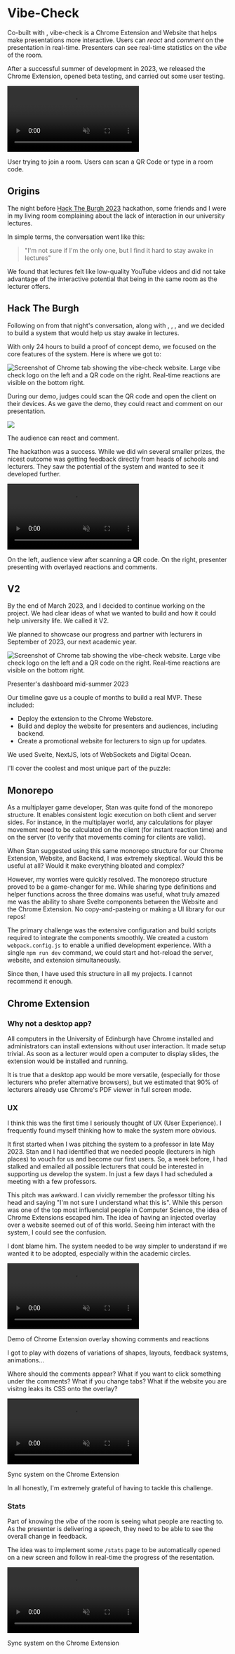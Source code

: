 
<LinkTo displayText="Back" link="/" />
<br />
<br />

# Vibe-Check

Co-built with <Avatar url="https://unavatar.io/github/StanFlint" name="Stan Flint" link="https://stanflint.dev/" />, vibe-check is a Chrome Extension and Website that helps make presentations more interactive. Users can *react* and *comment* on the presentation in real-time. Presenters can see real-time statistics on the *vibe* of the room.

After a successful summer of development in 2023, we released the Chrome Extension, opened beta testing, and carried out some user testing.

<div className="w-full h-auto bg-card rounded-lg flex flex-col justify-center items-center p-2 my-6 ">
  <div className="group z-50">
    <div className="absolute w-full h-full top-0 left-0 bg-black opacity-0 transition-opacity duration-300 pointer-events-none"></div>
    <video 
      src="/vc-room.mov" 
      width={450} 
      height={300} 
      autoPlay 
      muted 
      loop 
      playsInline 
      className="rounded-lg transition-all duration-300" 
    />
  </div>
  <p className="text-xs opacity-50 text-center m-0 mt-2">User trying to join a room. Users can scan a QR Code or type in a room code.</p>
</div>

## Origins

The night before [Hack The Burgh 2023](https://2023.hacktheburgh.com/) hackathon, some friends and I were in my living room complaining about the lack of interaction in our university lectures.

In simple terms, the conversation went like this:
> "I'm not sure if I'm the only one, but I find it hard to stay awake in lectures"

We found that lectures felt like low-quality YouTube videos and did not take advantage of the interactive potential that being in the same room as the lecturer offers.

## Hack The Burgh

Following on from that night's conversation, along with <Avatar url="https://unavatar.io/github/paulinasg" name="Paulina Gerchuk" link="https://paulinagerch.uk/" />, <Avatar url="https://unavatar.io/github/david14higgins" name="David Higgins" link="https://github.com/david14higgins" />, <Avatar url="https://unavatar.io/github/archieforster" name="Archie Forster" link="https://github.com/archieforster" />, <Avatar url="https://unavatar.io/github/wietsdev" name="Wietske Holwerda" link="https://wiets.dev/" /> and <Avatar url="https://unavatar.io/github/StanFlint" name="Stan Flint" link="https://stanflint.dev/" /> we decided to build a system that would help us stay awake in lectures.

With only 24 hours to build a proof of concept demo, we focused on the core features of the system. Here is where we got to:

<div className="relative w-full bg-card rounded-lg my-6 p-4">
  <Image src="/vc-htb.png" alt="Screenshot of Chrome tab showing the vibe-check website. Large vibe check logo on the left and a QR code on the right. Real-time reactions are visible on the bottom right." width={1990} height={2000} className="object-contain w-full h-64 bg-card rounded-lg" draggable={false}/>
  <p className="text-xs opacity-50 text-center m-0 mt-2">During our demo, judges could scan the QR code and open the client on their devices. As we gave the demo, they could react and comment on our presentation.</p>
</div>

<div className="relative w-full h-96 bg-card rounded-lg flex flex-col justify-center items-center p-12 my-6">
  <Image src="/vc-htb-phone.png" width={150} height={100} className="rounded-lg border-border border" />
  <p className="text-xs opacity-50 text-center m-0 mt-2">The audience can react and comment.</p>
</div>

The hackathon was a success. While we did win several smaller prizes, the nicest outcome was getting feedback directly from heads of schools and lecturers. They saw the potential of the system and wanted to see it developed further.

<div className="w-full h-auto bg-card rounded-lg flex flex-col justify-center items-center p-2 my-6 ">
  <div className="group z-50">
    <div className="absolute w-full h-full top-0 left-0 bg-black opacity-0 lg:group-hover:opacity-50 transition-opacity duration-300 pointer-events-none"></div>
    <video 
      src="/vc-hackathon.mp4" 
      width={450} 
      height={300} 
      autoPlay 
      muted 
      loop 
      playsInline 
      className="rounded-lg lg:group-hover:scale-[2] transition-all duration-300" 
    />
  </div>
  <p className="text-xs opacity-50 text-center m-0 mt-2">On the left, audience view after scanning a QR code. On the right, presenter presenting with overlayed reactions and comments.</p>
</div>

## V2

By the end of March 2023, <Avatar url="https://unavatar.io/github/StanFlint" name="Stan Flint" link="https://stanflint.dev/" /> and I decided to continue working on the project. We had clear ideas of what we wanted to build and how it could help university life. We called it V2.

We planned to showcase our progress and partner with lecturers in September of 2023, our next academic year.

<div className="relative w-full bg-card rounded-lg my-6 p-4">
  <Image src="/vc-dash.png" alt="Screenshot of Chrome tab showing the vibe-check website. Large vibe check logo on the left and a QR code on the right. Real-time reactions are visible on the bottom right." width={1990} height={2000} className="object-contain w-full h-64 bg-card rounded-lg" draggable={false}/>
  <p className="text-xs opacity-50 text-center m-0 mt-2">Presenter's dashboard mid-summer 2023</p>
</div>

Our timeline gave us a couple of months to build a real MVP. These included: 
- Deploy the extension to the Chrome Webstore.
- Build and deploy the website for presenters and audiences, including backend.
- Create a promotional website for lecturers to sign up for updates.

We used Svelte, NextJS, lots of WebSockets and Digital Ocean.

I'll cover the coolest and most unique part of the puzzle:

## Monorepo

As a multiplayer game developer, Stan was quite fond of the monorepo structure. It enables consistent logic execution on both client and server sides. For instance, in the multiplayer world, any calculations for player movement need to be calculated on the client (for instant reaction time) and on the server (to verify that movements coming for clients are valid).

When Stan suggested using this same monorepo structure for our Chrome Extension, Website, and Backend, I was extremely skeptical. Would this be useful at all? Would it make everything bloated and complex?

However, my worries were quickly resolved. The monorepo structure proved to be a game-changer for me. While sharing type definitions and helper functions across the three domains was useful, what truly amazed me was the ability to share Svelte components between the Website and the Chrome Extension. No copy-and-pasteing or making a UI library for our repos!

The primary challenge was the extensive configuration and build scripts required to integrate the components smoothly. We created a custom `webpack.config.js` to enable a unified development experience. With a single `npm run dev` command, we could start and hot-reload the server, website, and extension simultaneously.

Since then, I have used this structure in all my projects. I cannot recommend it enough.

## Chrome Extension

### Why not a desktop app?

All computers in the University of Edinburgh have Chrome installed and administrators can install extensions without user interaction. It made setup trivial. As soon as a lecturer would open a computer to display slides, the extension would be installed and running.

It is true that a desktop app would be more versatile, (especially for those lecturers who prefer alternative browsers), but we estimated that 90% of lecturers already use Chrome's PDF viewer in full screen mode.

### UX

I think this was the first time I seriously thought of UX (User Experience). I frequently found myself thinking how to make the system more obvious. 

It first started when I was pitching the system to a professor in late May 2023. Stan and I had identified that we needed people (lecturers in high places) to vouch for us and become our first users. So, a week before, I had stalked and emailed all possible lecturers that could be interested in supporting us develop the system. In just a few days I had scheduled a meeting with a few professors. 

This pitch was awkward. I can vividly remember the professor tilting his head and saying "I'm not sure I understand what this is". While this person was one of the top most influencial people in Computer Science, the idea of Chrome Extensions escaped him. The idea of having an injected overlay over a website seemed out of of this world. Seeing him interact with the system, I could see the confusion.

I dont blame him. The system needed to be way simpler to understand if we wanted it to be adopted, especially within the academic circles. 

<div className="w-full h-auto bg-card rounded-lg flex flex-col justify-center items-center p-2 my-6 ">
  <div className="group z-50">
    <div className="absolute w-full h-full top-0 left-0 bg-black opacity-0 lg:group-hover:opacity-50 transition-opacity duration-300 pointer-events-none"></div>
    <video 
      src="/vc-comment.mp4" 
      width={450} 
      height={300} 
      autoPlay 
      muted 
      loop 
      playsInline 
      className="rounded-lg lg:group-hover:scale-[2] transition-all duration-300" 
    />
  </div>
  <p className="text-xs opacity-50 text-center m-0 mt-2">Demo of Chrome Extension overlay showing comments and reactions</p>
</div>

I got to play with dozens of variations of shapes, layouts, feedback systems, animations... 

Where should the comments appear? What if you want to click something under the comments? What if you change tabs? What if the website you are visitng leaks its CSS onto the overlay?

<div className="w-full h-auto bg-card rounded-lg flex flex-col justify-center items-center p-2 my-6 ">
  <div className="group z-50">
    <div className="absolute w-full h-full top-0 left-0 bg-black opacity-0 lg:group-hover:opacity-50 transition-opacity duration-300 pointer-events-none"></div>
    <video 
      src="/vc-sync2.mp4" 
      width={450} 
      height={300} 
      autoPlay 
      muted 
      loop 
      playsInline 
      className="rounded-lg lg:group-hover:scale-[2] transition-all duration-300" 
    />
  </div>
  <p className="text-xs opacity-50 text-center m-0 mt-2">Sync system on the Chrome Extension</p>
</div>

In all honestly, I'm extremely grateful of having to tackle this challenge. 

### Stats

Part of knowing the *vibe* of the room is seeing what people are reacting to. As the presenter is delivering a speech, they need to be able to see the overall change in feedback.

The idea was to implement some `/stats` page to be automatically opened on a new screen and follow in real-time the progress of the resentation. 

<div className="w-full h-auto bg-card rounded-lg flex flex-col justify-center items-center p-2 my-6 ">
  <div className="group z-50">
    <div className="absolute w-full h-full top-0 left-0 bg-black opacity-0 lg:group-hover:opacity-50 transition-opacity duration-300 pointer-events-none"></div>
    <video 
      src="/vc-stats.mp4" 
      width={450} 
      height={300} 
      autoPlay 
      muted 
      loop 
      playsInline 
      className="rounded-lg lg:group-hover:scale-[2] transition-all duration-300" 
    />
  </div>
  <p className="text-xs opacity-50 text-center m-0 mt-2">Sync system on the Chrome Extension</p>
</div>